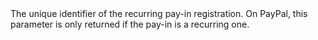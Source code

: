 <ResponseField name="RecurringPayinRegistrationId" type="string" >    
The unique identifier of the recurring pay-in registration. On PayPal, this parameter is only returned if the pay-in is a recurring one.
</ResponseField>